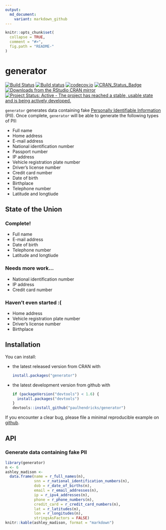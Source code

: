 ```yaml
---
output:
  md_document:
    variant: markdown_github
---
```


<!-- README.md is generated from README.Rmd. Please edit that file -->

```r
knitr::opts_chunk$set(
  collapse = TRUE,
  comment = "#>",
  fig.path = "README-"
)
```

# generator

[![Build Status](https://travis-ci.org/paulhendricks/generator.png?branch=master)](https://travis-ci.org/paulhendricks/generator)
[![Build status](https://ci.appveyor.com/api/projects/status/c5vv1efvrsynt4js/branch/master?svg=true)](https://ci.appveyor.com/project/paulhendricks/generator/branch/master)
[![codecov.io](http://codecov.io/github/paulhendricks/generator/coverage.svg?branch=master)](http://codecov.io/github/paulhendricks/generator?branch=master)
[![CRAN_Status_Badge](http://www.r-pkg.org/badges/version/generator)](http://cran.r-project.org/package=generator)
[![Downloads from the RStudio CRAN mirror](http://cranlogs.r-pkg.org/badges/generator)](http://cran.rstudio.com/package=generator)
[![Project Status: Active - The project has reached a stable, usable state and is being actively developed.](http://www.repostatus.org/badges/0.1.0/active.svg)](http://www.repostatus.org/#active)

`generator` generates data containing fake [Personally Identifiable Information](https://en.wikipedia.org/wiki/Personally_identifiable_information) (PII). Once complete, `generator` will be able to generate the following types of PII:

* Full name 
* Home address 
* E-mail address 
* National identification number 
* Passport number 
* IP address 
* Vehicle registration plate number 
* Driver's license number 
* Credit card number 
* Date of birth 
* Birthplace 
* Telephone number 
* Latitude and longtiude 

## State of the Union

### Complete!

* Full name
* E-mail address 
* Date of birth
* Telephone number 
* Latitude and longtiude 

### Needs more work...

* National identification number
* IP address 
* Credit card number


### Haven't even started :(

* Home address
* Vehicle registration plate number
* Driver's license number
* Birthplace 

## Installation

You can install:

* the latest released version from CRAN with

    ```R
    install.packages("generator")
    ````

* the latest development version from github with

    ```R
    if (packageVersion("devtools") < 1.6) {
      install.packages("devtools")
    }
    devtools::install_github("paulhendricks/generator")
    ```

If you encounter a clear bug, please file a minimal reproducible example on [github](https://github.com/paulhendricks/generator/issues).

## API

### Generate data containing fake PII

```r
library(generator)
n <- 6
ashley_madison <- 
  data.frame(name = r_full_names(n), 
             snn = r_national_identification_numbers(n), 
             dob = r_date_of_births(n), 
             email = r_email_addresses(n), 
             ip = r_ipv4_addresses(n), 
             phone = r_phone_numbers(n), 
             credit_card = r_credit_card_numbers(n), 
             lat = r_latitudes(n), 
             lon = r_longitudes(n), 
             stringsAsFactors = FALSE)
knitr::kable(ashley_madison, format = "markdown")
```
